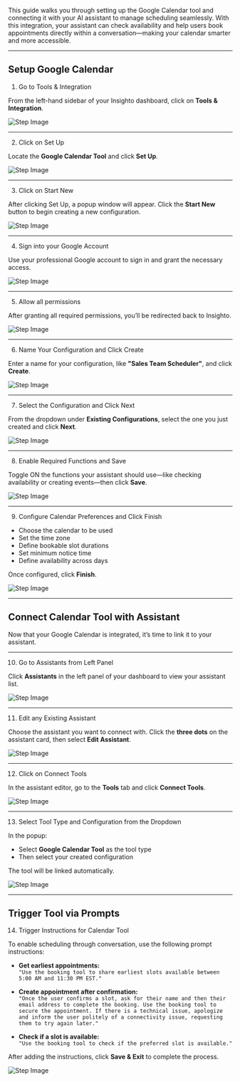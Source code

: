 This guide walks you through setting up the Google Calendar tool and connecting it with your AI assistant to manage scheduling seamlessly. With this integration, your assistant can check availability and help users book appointments directly within a conversation—making your calendar smarter and more accessible.

---

## Setup Google Calendar

1. Go to Tools & Integration

From the left-hand sidebar of your Insighto dashboard, click on **Tools & Integration**.

![Step Image](image/GCT/GCT1.png)

---

2. Click on Set Up

Locate the **Google Calendar Tool** and click **Set Up**.

![Step Image](image/GCT/GCT2.png)

---

3. Click on Start New

After clicking Set Up, a popup window will appear. Click the **Start New** button to begin creating a new configuration.

![Step Image](image/GCT/GCT3.png)

---

4. Sign into your Google Account

Use your professional Google account to sign in and grant the necessary access.

![Step Image](image/GCT/GCT4.png)

---

5. Allow all permissions

After granting all required permissions, you’ll be redirected back to Insighto.

![Step Image](image/GCT/GCT5.png)

---

6. Name Your Configuration and Click Create

Enter a name for your configuration, like **"Sales Team Scheduler"**, and click **Create**.

![Step Image](image/GCT/GCT6.png)

---

7. Select the Configuration and Click Next

From the dropdown under **Existing Configurations**, select the one you just created and click **Next**.

![Step Image](image/GCT/GCT7.png)

---

8. Enable Required Functions and Save

Toggle ON the functions your assistant should use—like checking availability or creating events—then click **Save**.

![Step Image](image/GCT/GCT8.png)

---

9. Configure Calendar Preferences and Click Finish

- Choose the calendar to be used  
- Set the time zone  
- Define bookable slot durations  
- Set minimum notice time  
- Define availability across days

Once configured, click **Finish**.

![Step Image](image/GCT/GCT9.png)

---

## Connect Calendar Tool with Assistant

Now that your Google Calendar is integrated, it’s time to link it to your assistant.

---

10. Go to Assistants from Left Panel

Click **Assistants** in the left panel of your dashboard to view your assistant list.

![Step Image](image/GCT/GCT10.png)

---

11. Edit any Existing Assistant

Choose the assistant you want to connect with. Click the **three dots** on the assistant card, then select **Edit Assistant**.

![Step Image](image/GCT/GCT11.png)

---

12. Click on Connect Tools

In the assistant editor, go to the **Tools** tab and click **Connect Tools**.

![Step Image](image/GCT/GCT12.png)

---

13. Select Tool Type and Configuration from the Dropdown

In the popup:

- Select **Google Calendar Tool** as the tool type  
- Then select your created configuration

The tool will be linked automatically.

![Step Image](image/GCT/GCT13.png)

---

## Trigger Tool via Prompts

14. Trigger Instructions for Calendar Tool

To enable scheduling through conversation, use the following prompt instructions:

- **Get earliest appointments:**  
  `"Use the booking tool to share earliest slots available between 5:00 AM and 11:30 PM EST."`

- **Create appointment after confirmation:**  
  `"Once the user confirms a slot, ask for their name and then their email address to complete the booking. Use the booking tool to secure the appointment. If there is a technical issue, apologize and inform the user politely of a connectivity issue, requesting them to try again later."`

- **Check if a slot is available:**  
  `"Use the booking tool to check if the preferred slot is available."`

After adding the instructions, click **Save & Exit** to complete the process.

![Step Image](image/GCT/GCT14.png)


